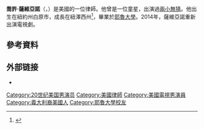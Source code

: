 {{Infobox person
| name         = Josh Saviano
| image        =
| birth_name   = Joshua David Saviano
| birth_date   = {{Birth date and age|1976|3|31}}
| birth_place  = [[白原市_(紐約州)|白原市 (紐約州)]]
| years_active = 1988–1993
| occupation   = 童星；律師
}}
'''喬許·薩維亞諾'''（{{lang-en|Josh Saviano}}，{{bd|1976年|3月31日||}}）是美國的一位律師。他曾是一位童星，出演過[[兩小無猜_(電視劇)|兩小無猜]]。他出生在紐約州白原市，成長在紐澤西州<ref>{{cite news |url=http://www.washingtonpost.com/wp-dyn/content/article/2006/08/06/AR2006080600731.html |title=Thechat |publisher=washingtonpost.com |date=2006-08-07 |accessdate=2011-02-17 |archive-date=2019-11-05 |archive-url=https://web.archive.org/web/20191105025017/http://www.washingtonpost.com/wp-dyn/content/article/2006/08/06/AR2006080600731.html |dead-url=no }}</ref>，畢業於[[耶魯大學|耶魯大學]]。2014年，薩維亞諾重新出演電視劇。

==參考資料==
{{Reflist}}

== 外部链接 ==
*{{IMDb name|767606}}

{{DEFAULTSORT:Saviano, Josh}}
[[Category:20世纪美国男演员|Category:20世纪美国男演员]]
[[Category:美國律師|Category:美國律師]]
[[Category:美國電視男演員|Category:美國電視男演員]]
[[Category:義大利裔美國人|Category:義大利裔美國人]]
[[Category:耶魯大學校友|Category:耶魯大學校友]]
